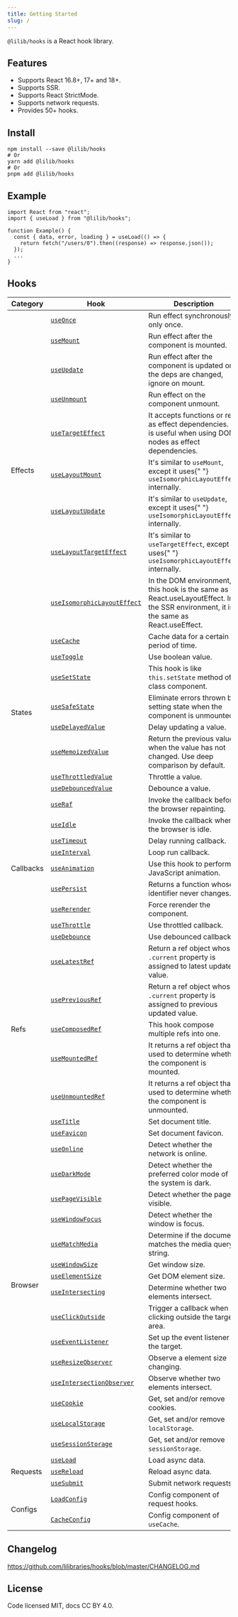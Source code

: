 ```yaml
---
title: Getting Started
slug: /
---
```


`@lilib/hooks` is a React hook library.

## Features

- Supports React 16.8+, 17+ and 18+.
- Supports SSR.
- Supports React StrictMode.
- Supports network requests.
- Provides 50+ hooks.

## Install

```shell
npm install --save @lilib/hooks
# Or
yarn add @lilib/hooks
# Or
pnpm add @lilib/hooks
```

## Example

```tsx
import React from "react";
import { useLoad } from "@lilib/hooks";

function Example() {
  const { data, error, loading } = useLoad(() => {
    return fetch("/users/0").then((response) => response.json());
  });
  ...
}
```

## Hooks

<table>
  <thead>
    <tr>
      <th>Category</th>
      <th>Hook</th>
      <th>Description</th>
    </tr>
  </thead>
  <tbody>
    <tr>
      <td rowspan="9">Effects</td>
      <td>
        <a href="./useOnce">
          <code>useOnce</code>
        </a>
      </td>
      <td>Run effect synchronously only once.</td>
    </tr>
    <tr>
      <td>
        <a href="./useMount">
          <code>useMount</code>
        </a>
      </td>
      <td>Run effect after the component is mounted.</td>
    </tr>
    <tr>
      <td>
        <a href="./useUpdate">
          <code>useUpdate</code>
        </a>
      </td>
      <td>
        Run effect after the component is updated or the deps are changed,
        ignore on mount.
      </td>
    </tr>
    <tr>
      <td>
        <a href="./useUnmount">
          <code>useUnmount</code>
        </a>
      </td>
      <td>Run effect on the component unmount.</td>
    </tr>
    <tr>
      <td>
        <a href="./useTargetEffect">
          <code>useTargetEffect</code>
        </a>
      </td>
      <td>
        It accepts functions or refs as effect dependencies. It is useful when
        using DOM nodes as effect dependencies.
      </td>
    </tr>
    <tr>
      <td>
        <a href="./useLayoutMount">
          <code>useLayoutMount</code>
        </a>
      </td>
      <td>
        It's similar to <code>useMount</code>, except it uses{" "}
        <code>useIsomorphicLayoutEffect</code> internally.
      </td>
    </tr>
    <tr>
      <td>
        <a href="./useLayoutUpdate">
          <code>useLayoutUpdate</code>
        </a>
      </td>
      <td>
        It's similar to <code>useUpdate</code>, except it uses{" "}
        <code>useIsomorphicLayoutEffect</code> internally.
      </td>
    </tr>
    <tr>
      <td>
        <a href="./useLayoutTargetEffect">
          <code>useLayoutTargetEffect</code>
        </a>
      </td>
      <td>
        It's similar to <code>useTargetEffect</code>, except it uses{" "}
        <code>useIsomorphicLayoutEffect</code> internally.
      </td>
    </tr>
    <tr>
      <td>
        <a href="./useIsomorphicLayoutEffect">
          <code>useIsomorphicLayoutEffect</code>
        </a>
      </td>
      <td>
        In the DOM environment, this hook is the same as React.useLayoutEffect.
        In the SSR environment, it is the same as React.useEffect.
      </td>
    </tr>
    <tr>
      <td rowspan="8">States</td>
      <td>
        <a href="./useCache">
          <code>useCache</code>
        </a>
      </td>
      <td>Cache data for a certain period of time.</td>
    </tr>
    <tr>
      <td>
        <a href="./useToggle">
          <code>useToggle</code>
        </a>
      </td>
      <td>Use boolean value.</td>
    </tr>
    <tr>
      <td>
        <a href="./useSetState">
          <code>useSetState</code>
        </a>
      </td>
      <td>
        This hook is like <code>this.setState</code> method of class component.
      </td>
    </tr>
    <tr>
      <td>
        <a href="./useSafeState">
          <code>useSafeState</code>
        </a>
      </td>
      <td>
        Eliminate errors thrown by setting state when the component is
        unmounted.
      </td>
    </tr>
    <tr>
      <td>
        <a href="./useDelayedValue">
          <code>useDelayedValue</code>
        </a>
      </td>
      <td>Delay updating a value.</td>
    </tr>
    <tr>
      <td>
        <a href="./useMemoizedValue">
          <code>useMemoizedValue</code>
        </a>
      </td>
      <td>
        Return the previous value when the value has not changed. Use deep
        comparison by default.
      </td>
    </tr>
    <tr>
      <td>
        <a href="./useThrottledValue">
          <code>useThrottledValue</code>
        </a>
      </td>
      <td>Throttle a value.</td>
    </tr>
    <tr>
      <td>
        <a href="./useDebouncedValue">
          <code>useDebouncedValue</code>
        </a>
      </td>
      <td>Debounce a value.</td>
    </tr>
    <tr>
      <td rowspan="9">Callbacks</td>
      <td>
        <a href="./useRaf">
          <code>useRaf</code>
        </a>
      </td>
      <td>Invoke the callback before the browser repainting.</td>
    </tr>
    <tr>
      <td>
        <a href="./useIdle">
          <code>useIdle</code>
        </a>
      </td>
      <td>Invoke the callback when the browser is idle.</td>
    </tr>
    <tr>
      <td>
        <a href="./useTimeout">
          <code>useTimeout</code>
        </a>
      </td>
      <td>Delay running callback.</td>
    </tr>
    <tr>
      <td>
        <a href="./useInterval">
          <code>useInterval</code>
        </a>
      </td>
      <td>Loop run callback.</td>
    </tr>
    <tr>
      <td>
        <a href="./useAnimation">
          <code>useAnimation</code>
        </a>
      </td>
      <td>Use this hook to perform JavaScript animation.</td>
    </tr>
    <tr>
      <td>
        <a href="./usePersist">
          <code>usePersist</code>
        </a>
      </td>
      <td>Returns a function whose identifier never changes.</td>
    </tr>
    <tr>
      <td>
        <a href="./useRerender">
          <code>useRerender</code>
        </a>
      </td>
      <td>Force rerender the component.</td>
    </tr>
    <tr>
      <td>
        <a href="./useThrottle">
          <code>useThrottle</code>
        </a>
      </td>
      <td>Use throttled callback.</td>
    </tr>
    <tr>
      <td>
        <a href="./useDebounce">
          <code>useDebounce</code>
        </a>
      </td>
      <td>Use debounced callback.</td>
    </tr>
    <tr>
      <td rowspan="5">Refs</td>
      <td>
        <a href="./useLatestRef">
          <code>useLatestRef</code>
        </a>
      </td>
      <td>
        Return a ref object whose <code>.current</code> property is assigned to
        latest updated value.
      </td>
    </tr>
    <tr>
      <td>
        <a href="./usePreviousRef">
          <code>usePreviousRef</code>
        </a>
      </td>
      <td>
        Return a ref object whose <code>.current</code> property is assigned to
        previous updated value.
      </td>
    </tr>
    <tr>
      <td>
        <a href="./useComposedRef">
          <code>useComposedRef</code>
        </a>
      </td>
      <td>This hook compose multiple refs into one.</td>
    </tr>
    <tr>
      <td>
        <a href="./useMountedRef">
          <code>useMountedRef</code>
        </a>
      </td>
      <td>
        It returns a ref object that used to determine whether the component is
        mounted.
      </td>
    </tr>
    <tr>
      <td>
        <a href="./useUnmountedRef">
          <code>useUnmountedRef</code>
        </a>
      </td>
      <td>
        It returns a ref object that used to determine whether the component is
        unmounted.
      </td>
    </tr>
    <tr>
      <td rowspan="17">Browser</td>
      <td>
        <a href="./useTitle">
          <code>useTitle</code>
        </a>
      </td>
      <td>Set document title.</td>
    </tr>
    <tr>
      <td>
        <a href="./useFavicon">
          <code>useFavicon</code>
        </a>
      </td>
      <td>Set document favicon.</td>
    </tr>
    <tr>
      <td>
        <a href="./useOnline">
          <code>useOnline</code>
        </a>
      </td>
      <td>Detect whether the network is online.</td>
    </tr>
    <tr>
      <td>
        <a href="./useDarkMode">
          <code>useDarkMode</code>
        </a>
      </td>
      <td>Detect whether the preferred color mode of the system is dark.</td>
    </tr>
    <tr>
      <td>
        <a href="./usePageVisible">
          <code>usePageVisible</code>
        </a>
      </td>
      <td>Detect whether the page is visible.</td>
    </tr>
    <tr>
      <td>
        <a href="./useWindowFocus">
          <code>useWindowFocus</code>
        </a>
      </td>
      <td>Detect whether the window is focus.</td>
    </tr>
    <tr>
      <td>
        <a href="./useMatchMedia">
          <code>useMatchMedia</code>
        </a>
      </td>
      <td>Determine if the document matches the media query string.</td>
    </tr>
    <tr>
      <td>
        <a href="./useWindowSize">
          <code>useWindowSize</code>
        </a>
      </td>
      <td>Get window size.</td>
    </tr>
    <tr>
      <td>
        <a href="./useElementSize">
          <code>useElementSize</code>
        </a>
      </td>
      <td>Get DOM element size.</td>
    </tr>
    <tr>
      <td>
        <a href="./useIntersecting">
          <code>useIntersecting</code>
        </a>
      </td>
      <td>Determine whether two elements intersect.</td>
    </tr>
    <tr>
      <td>
        <a href="./useClickOutside">
          <code>useClickOutside</code>
        </a>
      </td>
      <td>Trigger a callback when clicking outside the target area.</td>
    </tr>
    <tr>
      <td>
        <a href="./useEventListener">
          <code>useEventListener</code>
        </a>
      </td>
      <td>Set up the event listener to the target.</td>
    </tr>
    <tr>
      <td>
        <a href="./useResizeObserver">
          <code>useResizeObserver</code>
        </a>
      </td>
      <td>Observe a element size changing.</td>
    </tr>
    <tr>
      <td>
        <a href="./useIntersectionObserver">
          <code>useIntersectionObserver</code>
        </a>
      </td>
      <td>Observe whether two elements intersect.</td>
    </tr>
    <tr>
      <td>
        <a href="./useCookie">
          <code>useCookie</code>
        </a>
      </td>
      <td>Get, set and/or remove cookies.</td>
    </tr>
    <tr>
      <td>
        <a href="./useLocalStorage">
          <code>useLocalStorage</code>
        </a>
      </td>
      <td>
        Get, set and/or remove <code>localStorage</code>.
      </td>
    </tr>
    <tr>
      <td>
        <a href="./useSessionStorage">
          <code>useSessionStorage</code>
        </a>
      </td>
      <td>
        Get, set and/or remove <code>sessionStorage</code>.
      </td>
    </tr>
    <tr>
      <td rowspan="3">Requests</td>
      <td>
        <a href="./useLoad">
          <code>useLoad</code>
        </a>
      </td>
      <td>Load async data.</td>
    </tr>
    <tr>
      <td>
        <a href="./useReload">
          <code>useReload</code>
        </a>
      </td>
      <td>Reload async data.</td>
    </tr>
    <tr>
      <td>
        <a href="./useSubmit">
          <code>useSubmit</code>
        </a>
      </td>
      <td>Submit network requests.</td>
    </tr>
    <tr>
      <td rowspan="2">Configs</td>
      <td>
        <a href="./LoadConfig">
          <code>LoadConfig</code>
        </a>
      </td>
      <td>Config component of request hooks.</td>
    </tr>
    <tr>
      <td>
        <a href="./CacheConfig">
          <code>CacheConfig</code>
        </a>
      </td>
      <td>
        Config component of <code>useCache</code>.
      </td>
    </tr>
  </tbody>
</table>

## Changelog

https://github.com/lilibraries/hooks/blob/master/CHANGELOG.md

## License

Code licensed MIT, docs CC BY 4.0.
